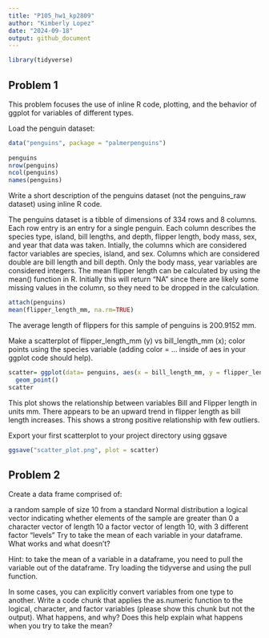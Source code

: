 ```yaml
---
title: "P105_hw1_kp2809"
author: "Kimberly Lopez"
date: "2024-09-18"
output: github_document
---
```


```r
library(tidyverse)
```


## Problem 1

This problem focuses the use of inline R code, plotting, and the behavior of ggplot for variables of different types.

Load the penguin dataset:

```r
data("penguins", package = "palmerpenguins")
               
penguins
nrow(penguins)
ncol(penguins)
names(penguins)

```

Write a short description of the penguins dataset (not the penguins_raw dataset) using inline R code. 

The penguins dataset is a tibble of dimensions of 334 rows and 8 columns. 
Each row entry is an entry for a single penguin. Each column describes the species type, island, bill lengths, and depth, flipper length, body mass, sex, and year that data was taken. Intially, the columns which are considered factor variables are species, island, and sex. Columns which are considered double are bill length and bill depth. Only the body mass, year variables are considered integers. The mean flipper length can be calculated by using the mean() function in R. Initially this will return "NA" since there are likely some missing values in the column, so they need to be dropped in the calculation. 

```r
attach(penguins)
mean(flipper_length_mm, na.rm=TRUE)
```

The average length of flippers for this sample of penguins is 200.9152 mm.

Make a scatterplot of flipper_length_mm (y) vs bill_length_mm (x); color points using the species variable (adding color = ... inside of aes in your ggplot code should help).

```r
scatter= ggplot(data= penguins, aes(x = bill_length_mm, y = flipper_length_mm, color="red" ))+ 
  geom_point()
scatter
```

This plot shows the relationship between variables Bill and Flipper length in units mm. There appears to be an upward trend in flipper length as bill length increases. This shows a strong positive relationship with few outliers. 

Export your first scatterplot to your project directory using ggsave
```r
ggsave("scatter_plot.png", plot = scatter)
```


## Problem 2 
Create a data frame comprised of:

a random sample of size 10 from a standard Normal distribution
a logical vector indicating whether elements of the sample are greater than 0
a character vector of length 10
a factor vector of length 10, with 3 different factor “levels”
Try to take the mean of each variable in your dataframe. What works and what doesn’t?

Hint: to take the mean of a variable in a dataframe, you need to pull the variable out of the dataframe. Try loading the tidyverse and using the pull function.


In some cases, you can explicitly convert variables from one type to another. Write a code chunk that applies the as.numeric function to the logical, character, and factor variables (please show this chunk but not the output). What happens, and why? Does this help explain what happens when you try to take the mean?